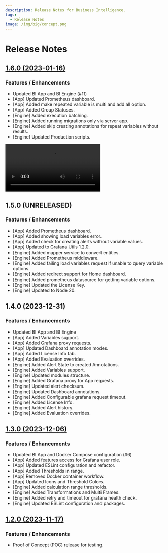 ```yaml
---
description: Release Notes for Business Intelligence.
tags:
  - Release Notes
image: /img/big/concept.png
---
```



# Release Notes

## [1.6.0 (2023-01-16)](/blog/big-1.6.0-20240117/)

### Features / Enhancements

- Updated BI App and BI Engine (#11)
- [App] Updated Prometheus dashboard.
- [App] Added make repeated variable is multi and add all option.
- [App] Added Group Statuses.
- [Engine] Added execution batching.
- [Engine] Added running migrations only via server app.
- [Engine] Added skip creating annotations for repeat variables without results.
- [Engine] Updated Production scripts.

<Video
  src="https://www.youtube.com/embed/8UaY916PPXc"
  title="Metrics, Logs, CPU Usage with BIG Alerting in Grafana | Unscripted and Hands-On"
/>

## 1.5.0 (UNRELEASED)

### Features / Enhancements

- [App] Added Prometheus dashboard.
- [App] Added showing load variables error.
- [App] Added check for creating alerts without variable values.
- [App] Updated to Grafana Utils 1.2.0.
- [Engine] Added mapper service to convert entities.
- [Engine] Added Prometheus middleware.
- [Engine] Added failing load variables request if unable to query variable options.
- [Engine] Added redirect support for Home dashboard.
- [Engine] Added prometheus datasource for getting variable options.
- [Engine] Updated the License Key.
- [Engine] Updated to Node 20.

## 1.4.0 (2023-12-31)

### Features / Enhancements

- Updated BI App and BI Engine
- [App] Added Variables support.
- [App] Added Grafana proxy requests.
- [App] Updated Dashboard annotation modes.
- [App] Added License Info tab.
- [App] Added Evaluation overrides.
- [Engine] Added Alert State to created Annotations.
- [Engine] Added Variables support.
- [Engine] Updated modules structure.
- [Engine] Added Grafana proxy for App requests.
- [Engine] Updated alert checksum.
- [Engine] Updated Dashboard annotations.
- [Engine] Added Configurable grafana request timeout.
- [Engine] Added License Info.
- [Engine] Added Alert history.
- [Engine] Added Evaluation overrides.

## [1.3.0 (2023-12-06)](/blog/big-1.3.0-20231206/)

### Features / Enhancements

- Updated BI App and Docker Compose configuration (#6)
- [App] Added features access for Grafana user role.
- [App] Updated ESLint configuration and refactor.
- [App] Added Thresholds in range.
- [App] Removed Docker container workflow.
- [App] Updated Icons and Threshold Colors.
- [Engine] Added calculation range thresholds.
- [Engine] Added Transformations and Multi Frames.
- [Engine] Added retry and timeout for grafana health check.
- [Engine] Updated ESLint configuration and packages.

<Shorts
  src="https://www.youtube.com/embed/mAdwQ32SmMc"
  title="Business Intelligence App 1.3.0 for Grafana."
/>

## [1.2.0 (2023-11-17)](/blog/big-1.2.0-20231127/)

### Features / Enhancements

- Proof of Concept (POC) release for testing.

<Shorts
  src="https://www.youtube.com/embed/X2An_gbxX5k"
  title="Business Intelligence App 1.2.0 for Grafana."
/>
